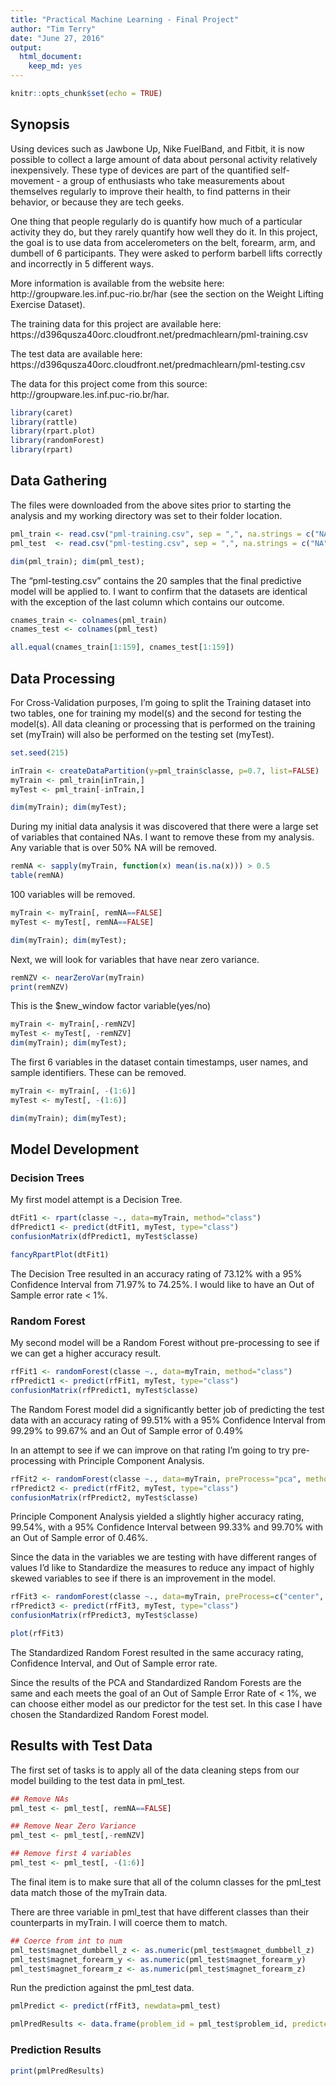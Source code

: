 ```yaml
---
title: "Practical Machine Learning - Final Project"
author: "Tim Terry"
date: "June 27, 2016"
output: 
  html_document: 
    keep_md: yes
---
```


```r
knitr::opts_chunk$set(echo = TRUE)
```

## Synopsis

Using devices such as Jawbone Up, Nike FuelBand, and Fitbit, it is now possible to collect a large amount of data about personal activity relatively inexpensively. These type of devices are part of the quantified self-movement - a group of enthusiasts who take measurements about themselves regularly to improve their health, to find patterns in their behavior, or because they are tech geeks. 

One thing that people regularly do is quantify how much of a particular activity they do, but they rarely quantify how well they do it. In this project, the goal is to use data from accelerometers on the belt, forearm, arm, and dumbell of 6 participants. They were asked to perform barbell lifts correctly and incorrectly in 5 different ways. 

More information is available from the website here:
http://groupware.les.inf.puc-rio.br/har (see the section on the Weight Lifting Exercise Dataset).

The training data for this project are available here:
https://d396qusza40orc.cloudfront.net/predmachlearn/pml-training.csv

The test data are available here:
https://d396qusza40orc.cloudfront.net/predmachlearn/pml-testing.csv

The data for this project come from this source:
http://groupware.les.inf.puc-rio.br/har. 

```r
library(caret)
library(rattle)
library(rpart.plot)
library(randomForest)
library(rpart)
```

## Data Gathering

The files were downloaded from the above sites prior to starting the analysis and my working directory was set to their folder location.

```r
pml_train <- read.csv("pml-training.csv", sep = ",", na.strings = c("NA", "#DIV/0!", ""), header=TRUE)
pml_test  <- read.csv("pml-testing.csv", sep = ",", na.strings = c("NA", "#DIV/0!", ""), header=TRUE)

dim(pml_train); dim(pml_test);
```

The "pml-testing.csv" contains the 20 samples that the final predictive model will be applied to. I want to confirm that the datasets are identical with the exception of the last column which contains our outcome.

```r
cnames_train <- colnames(pml_train)
cnames_test <- colnames(pml_test)

all.equal(cnames_train[1:159], cnames_test[1:159])
```

## Data Processing

For Cross-Validation purposes, I'm going to split the Training dataset into two tables, one for training my model(s) and the second for testing the model(s). All data cleaning or processing that is performed on the training set (myTrain) will also be performed on the testing set (myTest).

```r
set.seed(215)

inTrain <- createDataPartition(y=pml_train$classe, p=0.7, list=FALSE)
myTrain <- pml_train[inTrain,]
myTest <- pml_train[-inTrain,]

dim(myTrain); dim(myTest);
```

During my initial data analysis it was discovered that there were a large set of variables that contained NAs. I want to remove these from my analysis. Any variable that is over 50% NA will be removed.

```r
remNA <- sapply(myTrain, function(x) mean(is.na(x))) > 0.5
table(remNA)
```

100 variables will be removed. 

```r
myTrain <- myTrain[, remNA==FALSE]
myTest <- myTest[, remNA==FALSE]

dim(myTrain); dim(myTest);
```

Next, we will look for variables that have near zero variance.

```r
remNZV <- nearZeroVar(myTrain)
print(remNZV)
```

This is the $new_window factor variable(yes/no)

```r
myTrain <- myTrain[,-remNZV]
myTest <- myTest[, -remNZV]
dim(myTrain); dim(myTest);
```

The first 6 variables in the dataset contain timestamps, user names, and sample identifiers. These can be removed.

```r
myTrain <- myTrain[, -(1:6)]
myTest <- myTest[, -(1:6)]

dim(myTrain); dim(myTest);
```

## Model Development

### Decision Trees

My first model attempt is a Decision Tree.

```r
dtFit1 <- rpart(classe ~., data=myTrain, method="class")
dfPredict1 <- predict(dtFit1, myTest, type="class")
confusionMatrix(dfPredict1, myTest$classe)
```

```r
fancyRpartPlot(dtFit1)
```

The Decision Tree resulted in an accuracy rating of 73.12% with a 95% Confidence Interval from 71.97% to 74.25%. I would like to have an Out of Sample error rate < 1%.

### Random Forest

My second model will be a Random Forest without pre-processing to see if we can get a higher accuracy result.

```r
rfFit1 <- randomForest(classe ~., data=myTrain, method="class")
rfPredict1 <- predict(rfFit1, myTest, type="class")
confusionMatrix(rfPredict1, myTest$classe)
```

The Random Forest model did a significantly better job of predicting the test data with an accuracy rating of 99.51% with a 95% Confidence Interval from 99.29% to 99.67% and an Out of Sample error of 0.49%

In an attempt to see if we can improve on that rating I'm going to try pre-processing with Principle Component Analysis.

```r
rfFit2 <- randomForest(classe ~., data=myTrain, preProcess="pca", method="class")
rfPredict2 <- predict(rfFit2, myTest, type="class")
confusionMatrix(rfPredict2, myTest$classe)
```

Principle Component Analysis yielded a slightly higher accuracy rating, 99.54%, with a 95% Confidence Interval between 99.33% and 99.70% with an Out of Sample error of 0.46%.

Since the data in the variables we are testing with have different ranges of values I'd like to Standardize the measures to reduce any impact of highly skewed variables to see if there is an improvement in the model. 

```r
rfFit3 <- randomForest(classe ~., data=myTrain, preProcess=c("center", "scale"), method="class")
rfPredict3 <- predict(rfFit3, myTest, type="class")
confusionMatrix(rfPredict3, myTest$classe)
```

```r
plot(rfFit3)
```

The Standardized Random Forest resulted in the same accuracy rating, Confidence Interval, and Out of Sample error rate.

Since the results of the PCA and Standardized Random Forests are the same and each meets the goal of an Out of Sample Error Rate of < 1%, we can choose either model as our predictor for the test set. In this case I have chosen the Standardized Random Forest model.

## Results with Test Data

The first set of tasks is to apply all of the data cleaning steps from our model building to the test data in pml_test.

```r
## Remove NAs
pml_test <- pml_test[, remNA==FALSE]

## Remove Near Zero Variance
pml_test <- pml_test[,-remNZV]

## Remove first 4 variables
pml_test <- pml_test[, -(1:6)]
```

The final item is to make sure that all of the column classes for the pml_test data match those of the myTrain data.

There are three variable in pml_test that have different classes than their counterparts in myTrain. I will coerce them to match.

```r
## Coerce from int to num
pml_test$magnet_dumbbell_z <- as.numeric(pml_test$magnet_dumbbell_z)
pml_test$magnet_forearm_y <- as.numeric(pml_test$magnet_forearm_y)
pml_test$magnet_forearm_z <- as.numeric(pml_test$magnet_forearm_z)
```

Run the prediction against the pml_test data.

```r
pmlPredict <- predict(rfFit3, newdata=pml_test)

pmlPredResults <- data.frame(problem_id = pml_test$problem_id, predicted = pmlPredict)
```

### Prediction Results

```r
print(pmlPredResults)
```



